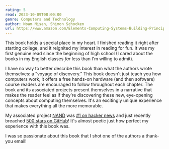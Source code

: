 ```yaml
---
rating: 5
read: 2023-10-09T08:00:00
genre: Computers and Technology
author: Noam Nisan, Shimon Schocken
url: https://www.amazon.com/Elements-Computing-Systems-Building-Principles/dp/0262640686
---
```

This book holds a special place in my heart. I finished reading it right after starting college, and it reignited my interest in reading for fun. It was my first genuine read since the beginning of high school (I cared about the books in my English classes *far* less than I'm willing to admit).

I have no way to better describe this book than what the authors wrote themselves: a "voyage of discovery." This book doesn't just teach you how computers work, it offers a free hands-on hardware (and then software) course readers are encouraged to follow throughout each chapter. The book and its associated projects present themselves in a narrative that makes the reader feel as if they're discovering these new, eye-opening concepts about computing themselves. It's an excitingly unique experience that makes everything all the more memorable.

My associated project [NAND](https://nand.arhan.sh/) was [#1 on hacker news](https://news.ycombinator.com/item?id=40159278) and just recently breached [500 stars on GitHub](https://github.com/ArhanChaudhary/NAND)! It's almost poetic just how perfect my experience with this book was.

I was so passionate about this book that I shot one of the authors a thank-you email!

<ContentImage
    src={thankYou}
    alt="my thank-you note"
/>
